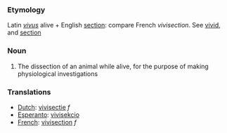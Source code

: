 ===Etymology===
Latin ''[[vivus]]'' alive + English [[section]]: compare French ''vivisection''.  See [[vivid]], and [[section]]
===Noun===
#The dissection of an animal while alive, for the purpose of making physiological investigations

===Translations===
*[[Dutch]]: [[vivisectie]] ''f''
*[[Esperanto]]: [[vivisekcio]]
*[[French]]: [[vivisection]] ''f''